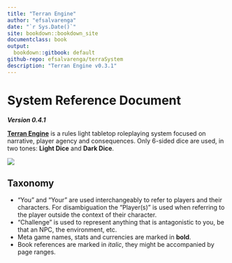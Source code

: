 ```yaml
---
title: "Terran Engine"
author: "efsalvarenga"
date: "`r Sys.Date()`"
site: bookdown::bookdown_site
documentclass: book
output:
  bookdown::gitbook: default
github-repo: efsalvarenga/terraSystem
description: "Terran Engine v0.3.1"
---
```


# System Reference Document {-}
***Version 0.4.1***

[**Terran Engine**](https://efsalvarenga.github.io/terraSystem/) is a rules light tabletop roleplaying system focused on narrative, player agency and consequences. Only 6-sided dice are used, in two tones: **Light Dice** and **Dark Dice**.

![](https://i.imgur.com/PZEJwOW.png)

## Taxonomy {-}

- "You" and "Your" are used interchangeably to refer to players and their characters. For disambiguation the "Player(s)" is used when referring to the player outside the context of their character.
- "Challenge" is used to represent anything that is antagonistic to you, be that an NPC, the environment, etc.
- Meta game names, stats and currencies are marked in **bold**.
- Book references are marked in *italic*, they might be accompanied by page ranges.
